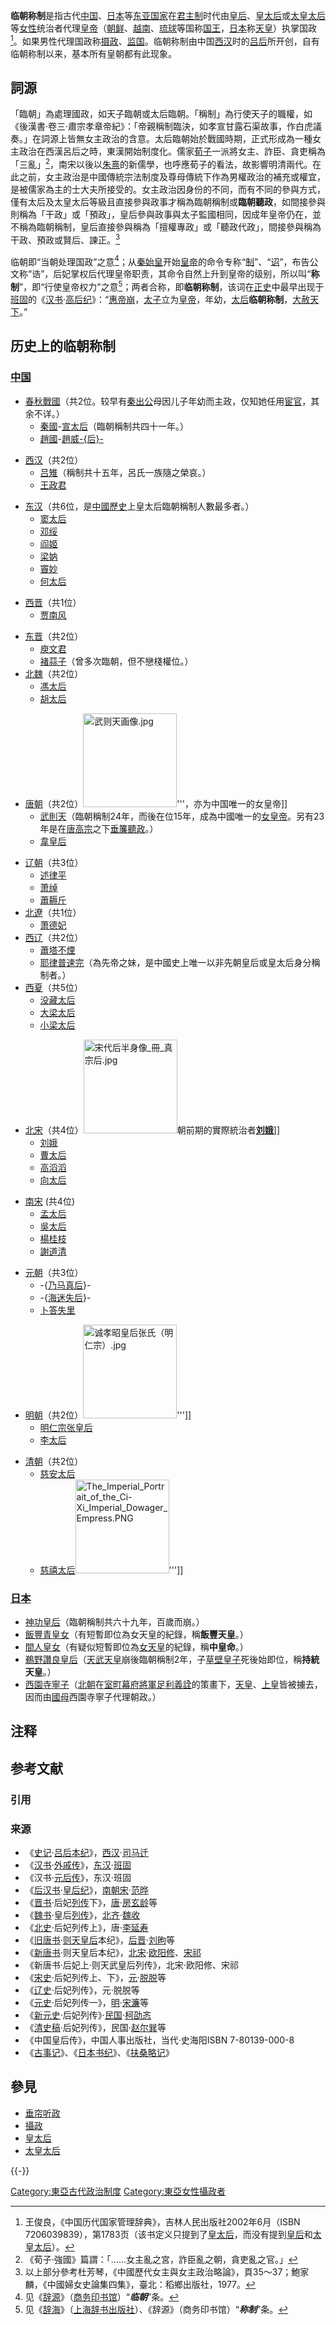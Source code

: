 '''临朝称制'''是指古代[[中国|中国]]、[[日本|日本]]等[[东亚|东亚]][[国家|国家]]在[[君主制|君主制]]时代由[[皇后|皇后]]、[[皇太后|皇太后]]或[[太皇太后|太皇太后]]等[[女性|女性]]统治者代理[[皇帝|皇帝]]（[[朝鲜_(称谓)|朝鲜]]、[[越南|越南]]、[[琉球|琉球]]等国称[[君主|国王]]，[[日本|日本]]称[[日本天皇|天皇]]）执掌国政<ref>王俊良，《中国历代国家管理辞典》，吉林人民出版社2002年6月（ISBN 7206039839），第1783页（该书定义只提到了[[皇太后|皇太后]]，而没有提到[[皇后|皇后]]和[[太皇太后|太皇太后]]）。</ref>。如果男性代理国政称[[摄政|摄政]]、[[监国|监国]]。临朝称制由中国[[西汉|西汉]]时的[[吕雉|吕后]]所开创，自有临朝称制以来，基本所有皇朝都有此现象。

== 詞源 ==
「臨朝」為處理國政，如天子臨朝或太后臨朝。「稱制」為行使天子的職權，如《後漢書·卷三·肅宗孝章帝紀》：「帝親稱制臨決，如孝宣甘露石渠故事，作白虎議奏。」在詞源上皆無女主政治的含意。太后臨朝始於戰國時期，正式形成為一種女主政治在西漢呂后之時，東漢開始制度化。儒家[[荀子|荀子]]一派將女主、詐臣、貪吏稱為「三亂」<ref>《荀子‧強國》篇謂：「……女主亂之宮，詐臣亂之朝，貪吏亂之官。」</ref>，南宋以後以[[朱熹|朱熹]]的新儒學，也呼應荀子的看法，故影響明清兩代。在此之前，女主政治是中國傳統宗法制度及尊母傳統下作為男權政治的補充或權宜，是被儒家為主的士大夫所接受的。女主政治因身份的不同，而有不同的參與方式，僅有太后及太皇太后等級且直接參與政事才稱為臨朝稱制或'''臨朝聽政'''，如間接參與則稱為「干政」或「預政」，皇后參與政事與太子監國相同，因成年皇帝仍在，並不稱為臨朝稱制，皇后直接參與稱為「擅權專政」或「聽政代政」，間接參與稱為干政、預政或賢后、諫正。<ref>以上部分參考杜芳琴，《中國歷代女主與女主政治略論》，頁35～37；鮑家麟，《中國婦女史論集四集》，臺北：稻鄉出版社，1977。</ref>

临朝即“当朝处理国政”之意<ref>见《[[辞源|辞源]]》（[[商务印书馆|商务印书馆]]）“'''''临朝'''''”条。</ref>；从[[秦始皇|秦始皇]]开始[[皇帝|皇帝]]的命令专称“[[詔令文書|制]]”、“[[詔令文書|诏]]”，布告公文称“诰”，后妃掌权后代理皇帝职责，其命令自然上升到皇帝的级别，所以叫“'''称制'''”，即“行使皇帝权力”之意<ref>见《[[辞海|辞海]]》（[[上海辞书出版社|上海辞书出版社]]）、《辞源》（商务印书馆）“'''''称制'''''”条。</ref>；两者合称，即'''临朝称制'''，该词在[[正史|正史]]中最早出现于[[班固|班固]]的《[[汉书|汉书]]·[[吕雉|高后]][[纪传体|纪]]》：“[[汉惠帝|惠帝]][[駕崩|崩]]，[[汉少帝恭|太子]]立为[[皇帝|皇帝]]，年幼，[[吕雉|太后]]'''临朝称制'''，[[大赦|大赦]][[天下|天下]]。”

== 历史上的临朝称制 ==
=== [[中国|中国]] ===
*[[东周|春秋戰國]]（共2位。较早有[[秦出公|秦出公]]母因儿子年幼而主政，仅知她任用[[宦官|宦官]]，其余不详。）
**[[秦國|秦國]]-[[宣太后|宣太后]]（臨朝稱制共四十一年。）
**[[趙國|趙國]]-[[趙威后|趙威-{后}-]]

*[[西汉|西汉]]（共2位）
**[[吕雉|吕雉]]（稱制共十五年，呂氏一族隨之榮哀。）
**[[王政君|王政君]]

*[[东汉|东汉]]（共6位，是[[中國歷史|中國歷史]]上皇太后臨朝稱制人數最多者。）
**[[章德窦皇后|窦太后]]
**[[和熹皇后|邓绥]]
**[[阎姬|阎姬]]
**[[順烈皇后|梁妠]]
**[[竇妙|竇妙]]
**[[灵思皇后|何太后]]

*[[西晋|西晋]]（共1位）
**[[贾南风|贾南风]]

*[[东晋|东晋]]（共2位）
**[[庾文君|庾文君]]
**[[褚蒜子|褚蒜子]]（曾多次臨朝，但不戀棧權位。）
*[[北魏|北魏]]（共2位）
**[[文成文明皇后|馮太后]]
**[[宣武靈皇后|胡太后]]

*[[唐朝|唐朝]]（共2位）[[File:武则天画像.jpg|150px]]'''，亦为中国唯一的女皇帝]]
**[[武則天|武則天]]（臨朝稱制24年，而後在位15年，成為中國唯一的[[女皇帝|女皇帝]]。另有23年是在[[唐高宗|唐高宗]]之下[[垂簾聽政|垂簾聽政]]。）
**[[韋皇后|韋皇后]]

*[[辽朝|辽朝]]（共3位）
**[[述律平|述律平]]
**[[萧绰|萧绰]]
**[[蕭耨斤|蕭耨斤]]
*[[北遼|北遼]]（共1位）
**[[蕭普賢女|萧德妃]]
*[[西辽|西辽]]（共2位）
**[[蕭塔不煙|蕭塔不煙]]
**[[耶律普速完|耶律普速完]]（為先帝之妹，是中國史上唯一以非先朝皇后或皇太后身分稱制者。）
*[[西夏|西夏]]（共5位）
**[[没藏皇后_(李元昊)|没藏太后]]
**[[梁皇后_(西夏毅宗)|大梁太后]]
**[[梁皇后_(西夏惠宗)|小梁太后]]

*[[北宋|北宋]]（共4位）[[File:宋代后半身像_冊_真宗后.jpg|150px]]朝前期的實際統治者'''[[章献明肃皇后|刘娥]]''']]
**[[章献明肃皇后|刘娥]]
**[[慈圣光献皇后|曹太后]]
**[[宣仁圣烈皇后|高滔滔]]
**[[钦圣献肃皇后|向太后]]

*[[南宋|南宋]] (共4位)
**[[昭慈圣献皇后|孟太后]]
**[[宪圣慈烈皇后|吳太后]]
**[[恭圣仁烈皇后|楊桂枝]]
**[[謝道清|謝道清]]

*[[元朝|元朝]]（共3位）
**-{[[昭慈皇后|乃马真后]]}-
**-{[[欽淑皇后|海迷失后]]}-
**[[卜答失里_(皇后)|卜答失里]]

*[[明朝|明朝]]（共2位）[[File:诚孝昭皇后张氏（明仁宗）.jpg|150px]]''']]
**[[诚孝昭皇后|明仁宗张皇后]]
**[[孝定皇太后|李太后]]

*[[清朝|清朝]]（共2位）
**[[慈安太后|慈安太后]]
**[[慈禧太后|慈禧太后]][[File:The_Imperial_Portrait_of_the_Ci-Xi_Imperial_Dowager_Empress.PNG|150px]]''']]

===[[日本|日本]]===
*[[神功皇后|神功皇后]]（臨朝稱制共六十九年，百歲而崩{{NoteTag|[[应神天皇|应神天皇]]以前的[[日本历史|日本历史]]有争议。}}。）
*[[飯豐青皇女|飯豐青皇女]]（有短暫即位為女天皇的紀錄，稱'''飯豐天皇'''。）
*[[間人皇女|間人皇女]]（有疑似短暫即位為[[女天皇|女天皇]]的紀錄，稱'''中皇命'''。）
*[[持统天皇|鵜野讚良皇后]]（[[天武天皇|天武天皇]]崩後臨朝稱制2年，子[[草壁皇子|草壁皇子]]死後始即位，稱'''持統天皇'''。）
*[[西園寺寧子|西園寺寧子]]（[[南北朝_(日本)|北朝]]在[[室町幕府|室町幕府]][[征夷大將軍|將軍]][[足利義詮|足利義詮]]的策畫下，[[天皇|天皇]]、[[太上天皇|上皇]]皆被擄去，因而由[[國母|國母]]西園寺寧子代理朝政。）

== 注释 ==
{{NoteFoot}}

== 参考文献 ==
=== 引用 ===
{{Reflist|30em}}

=== 来源 ===
*《[[史记|史记]]·[[s:史記/卷9|吕后本纪]]》，[[西汉|西汉]]·[[司马迁|司马迁]]
*《[[汉书|汉书]]·[[s:漢書/卷097上|外戚传]]》，[[东汉|东汉]]·[[班固|班固]]
*《汉书·[[s:漢書/卷098|元后传]]》，东汉·班固
*《[[后汉书|后汉书]]·[[s:後漢書/卷10上|皇后纪]]》，[[南朝宋|南朝宋]]·[[范晔_(刘宋)|范晔]]
*《[[晋书|晋书]]·后妃[[列传|列传]]下》，[[唐朝|唐]]·[[房玄龄|房玄龄]]等
*《[[魏书|魏书]]·皇后[[列传|列传]]》，[[北齐|北齐]]·[[魏收|魏收]]
*《[[北史|北史]]·后妃列传上》，唐·[[李延寿|李延寿]]
*《[[旧唐书|旧唐书]]·[[武则天|则天皇后]]本纪》，[[后晋|后晋]]·[[刘昫|刘昫]]等
*《[[新唐书|新唐书]]·则天皇后本纪》，[[北宋|北宋]]·[[欧阳修|欧阳修]]、[[宋祁|宋祁]]
*《新唐书·后妃上·则天武皇后列传》，北宋·欧阳修、宋祁
*《[[宋史|宋史]]·后妃列传上、下》，[[元朝|元]]·[[脱脱|脱脱]]等
*《[[辽史|辽史]]·后妃列传》，元·脱脱等
*《[[元史|元史]]·后妃列传一》，[[明代|明]]·[[宋濂|宋濂]]等
*《[[新元史|新元史]]·后妃列传》·[[中華民國|民国]]·[[柯劭忞|柯劭忞]]
*《[[清史稿|清史稿]]·后妃列传》，民国·[[赵尔巽|赵尔巽]]等
*《中国皇后传》，中国人事出版社，当代·史海阳ISBN 7-80139-000-8
*《[[古事记|古事记]]》、《[[日本书纪|日本书纪]]》、《[[扶桑略记|扶桑略记]]》

== 參見 ==
{{Portal box|女性主义|政治|中国|历史}}
* [[垂帘听政|垂帘听政]]
* [[攝政|攝政]]
* [[皇太后|皇太后]]
* [[太皇太后|太皇太后]]

{{-}}
{{辽朝君主}}
{{元朝君主}}
{{日本歷代天皇}}

[[Category:東亞古代政治制度|Category:東亞古代政治制度]]
[[Category:東亞女性攝政者|Category:東亞女性攝政者]]